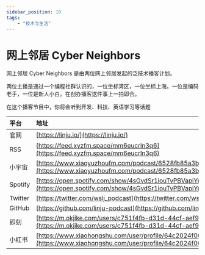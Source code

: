 ---
sidebar_position: 10
tags:
    - "技术与生活"
---

# 网上邻居 Cyber Neighbors

网上邻居 Cyber Neighbors 是由两位网上邻居发起的泛技术播客计划。

两位主播是通过一个编程社群认识的，一位坐标湾区，一位坐标上海。一位是编码老手，一位是新人小白。在创办播客这件事上一拍即合。

在这个播客节目中，你将会听到开发、科技、英语学习等话题

| 平台 | 地址 |
|:--|:----|
| 官网 | [https://linju.io/](https://linju.io/) |
| RSS | [https://feed.xyzfm.space/mm6eucrln3q6](https://feed.xyzfm.space/mm6eucrln3q6) |
| 小宇宙 | [https://www.xiaoyuzhoufm.com/podcast/6528fb85a3b0404cbf078f7e](https://www.xiaoyuzhoufm.com/podcast/6528fb85a3b0404cbf078f7e) |
| Spotify | [https://open.spotify.com/show/4sGvdSr1iouTvPBVapiYnI](https://open.spotify.com/show/4sGvdSr1iouTvPBVapiYnI) |
| Twitter | [https://twitter.com/wslj_podcast](https://twitter.com/wslj_podcast) |
| GitHub | [https://github.com/linju-podcast](https://github.com/linju-podcast) |
| 即刻 | [https://m.okjike.com/users/c751f4fb-d31d-44cf-aef9-f6b55dec4cd5](https://m.okjike.com/users/c751f4fb-d31d-44cf-aef9-f6b55dec4cd5) |
| 小红书 | [https://www.xiaohongshu.com/user/profile/64c2024f00000000140396e6](https://www.xiaohongshu.com/user/profile/64c2024f00000000140396e6) |
